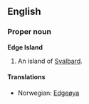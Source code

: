 ==English==
===Proper noun===
'''Edge Island'''

#An island of [[Svalbard]].

====Translations====
*Norwegian: [[Edgeøya]]